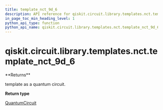 ```yaml
---
title: template_nct_9d_6
description: API reference for qiskit.circuit.library.templates.nct.template_nct_9d_6
in_page_toc_min_heading_level: 1
python_api_type: function
python_api_name: qiskit.circuit.library.templates.nct.template_nct_9d_6
---
```


<span id="qiskit-circuit-library-templates-nct-template-nct-9d-6" />

# qiskit.circuit.library.templates.nct.template\_nct\_9d\_6

<Function id="qiskit.circuit.library.templates.nct.template_nct_9d_6" isDedicatedPage={true} github="https://github.com/qiskit/qiskit/tree/stable/0.23/qiskit/circuit/library/templates/nct/template_nct_9d_6.py" signature="template_nct_9d_6()">
  **Returns**

  template as a quantum circuit.

  **Return type**

  [QuantumCircuit](qiskit.circuit.QuantumCircuit "qiskit.circuit.QuantumCircuit")
</Function>

